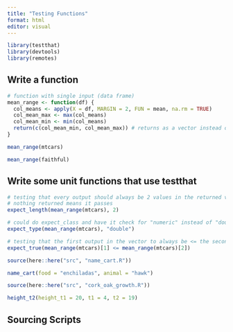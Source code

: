 ```yaml
---
title: "Testing Functions"
format: html
editor: visual
---
```


```r
library(testthat)
library(devtools)
library(remotes)
```

## Write a function

```r
# function with single input (data frame)
mean_range <- function(df) {
  col_means <- apply(X = df, MARGIN = 2, FUN = mean, na.rm = TRUE)
  col_mean_max <- max(col_means)
  col_mean_min <- min(col_means)
  return(c(col_mean_min, col_mean_max)) # returns as a vector instead of separate lines
}
```

```r
mean_range(mtcars)
```

```r
mean_range(faithful)
```

## Write some unit functions that use testthat

```r
# testing that every output should always be 2 values in the returned vector
# nothing returned means it passes
expect_length(mean_range(mtcars), 2)
```

```r
# could do expect_class and have it check for "numeric" instead of "double"
expect_type(mean_range(mtcars), "double")
```

```r
# testing that the first output in the vector to always be <= the second output
expect_true(mean_range(mtcars)[1] <= mean_range(mtcars)[2])
```

```r
source(here::here("src", "name_cart.R"))
```

```r
name_cart(food = "enchiladas", animal = "hawk")
```

```r
source(here::here("src", "cork_oak_growth.R"))
```

```r
height_t2(height_t1 = 20, t1 = 4, t2 = 19)
```

## Sourcing Scripts
